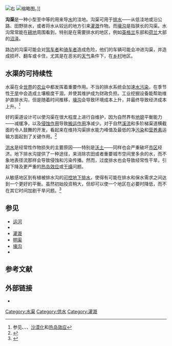 {{河流系列模板}}

[[File:Sloot.JPG|右]]
[[File:Waterplanten_sloot_alphen_aan_den_rijn.JPG|缩略图]]。]]

'''沟渠'''是一种小型至中等的用来导[[水|水]]的洼地。沟渠可用于[[排水|排水]]——从低洼地或沿公路、田野排水，或者将水从较远的地方引来[[灌溉|灌溉]]作物。而[[壕沟|壕沟]]是指狭长的沟渠。水沟常常能在[[耕地|耕地]]周围看到，特别是在需要排水的地区，例如[[英格兰|英格兰]]东部和[[荷兰|荷兰]]大部的[[沼泽|沼泽]]。

路边的沟渠可能会对[[驾驶|驾车者]]和[[骑车|骑车者]]造成危险，他们的车辆可能会冲进沟渠，并造成损坏、翻车或卡住，尤其是在恶劣的[[天气|天气]]条件下，在[[乡村|乡村]]地区。

== 水渠的可持续性 ==

水渠在全[[世界|世界]]的[[农业|农业]]中都发挥着重要作用。不当的排水系统会加速[[水污染|水污染]]，在季节性[[干旱|干旱]]中会造成土壤极度干涸，并使其维护成为财政负担。工业挖掘设备能帮助维护直排水沟，但是随着时间推移，[[壕沟|壕沟]]会导致环境成本上升，并最终导致经济成本上升。<ref>参见{{link-en | 缺氧 (环境) | Hypoxia (environmental) | 缺氧}}、{{link-en | 死区 (生态学) | Dead zone (ecology) | 死区}}、{{link-en | 非点源污染 | Nonpoint source pollution}}、[[沙漠化|沙漠化]]和[[热岛效应|热岛效应]]</ref>

好的渠道设计可以使沟渠在很大程度上进行自维护，因为自然界有[[地貌学|地貌]]平衡能力——减缓净{{link-en | 淤积 | Siltation}}，以及[[侵蚀作用|侵蚀作用]]导致[[搬运作用|搬运作用]]净减少。对于自然[[溪流|溪流]]{{link-en | 曲折 | Sinuosity}}和多阶梯渠道横截面的令人鼓舞的开发，看起来在维持沟渠排水能力峰值及最低的净[[污染|污染]]和[[营养素|营养素]]运输方面起到了关键作用。<ref>
{{Cite web | url=http://d-outlet.coafes.umn.edu/presentations/DrainForum06/J.%20Nieber-2-stage%20ditch%20design.pdf | title=明尼苏达南部水渠地貌特征，和两级沟渠设计的概念 | accessdate=2007-10-14 | archiveurl=https://web.archive.org/web/20070801020857/http://d-outlet.coafes.umn.edu/presentations/DrainForum06/J.%20Nieber-2-stage%20ditch%20design.pdf | author=布拉德·汉森、布鲁斯·威尔逊、乔· 马格纳和约翰·涅伯 | archivedate=2007-08-01 | language=en}}</ref>

[[洪水|洪水]]是经常性作物损失的主要原因——特别是[[沃土|沃土]]——同样也会严重破坏[[市区|市区]]经济。地下排水沟提供了一种途径，来消除农田或者重要城市空间里多余的水，而不象地表径流那样会导致侵蚀和污染传播。然而，过度排水也会导致经常性干旱，引起{{link-en | 作物产量 | Crop yield}}下降及更严重的[[热岛效应|热岛效应]]或[[干燥|干燥]]问题。

从敏感地区到有植被排水沟的[[可控地下排水|可控地下排水]]，使得有可能在排水和保水需求之间达到一个更好的平衡。虽然初始投资稍大，但却可以使一个地区在必要时降低{{link-en | 潜水面 | Water table}}，而不在其它时间加剧干旱问题。<ref>{{cite web | title=排水管理升级 | author=G·桑兹 | url=http://d-outlet.coafes.umn.edu/presentations/DrainForum06/G.%20Sands-WTM%20Updates.pdf | language=en}}{{dead link | date=2016-12 | bot=InternetArchiveBot | fix-attempted=yes}}</ref>

== 参见 ==

{{colbegin}}
* [[运河|运河]]
* {{link-en | 排水系统 (农业) | Drainage system (agriculture)}}
* [[灌溉|灌溉]]
* [[明渠|明渠]]
* [[壕沟|壕沟]]
* {{link-en | 潜水面控制 | Watertable control}}
{{colend}}

== 参考文献 ==

{{Reflist}}

== 外部链接 ==

*{{cite web | last=Barbagallo | first=特里西娅 | url=http://www.archives.nysed.gov/apt/magazine/MagSummer05FeatureArticle_000.pdf | format=PDF | title=黑海滩：纽约卡纳斯托塔的马克兰 | date=2005-06-01 | accessdate=2008-06-04 | language=en | deadurl=yes | archiveurl=https://web.archive.org/web/20080625012111/http://www.archives.nysed.gov/apt/magazine/MagSummer05FeatureArticle_000.pdf | archivedate=2008-06-25 }}

[[Category:水渠|Category:水渠]]
[[Category:供水|Category:供水]]
[[Category:灌溉|Category:灌溉]]